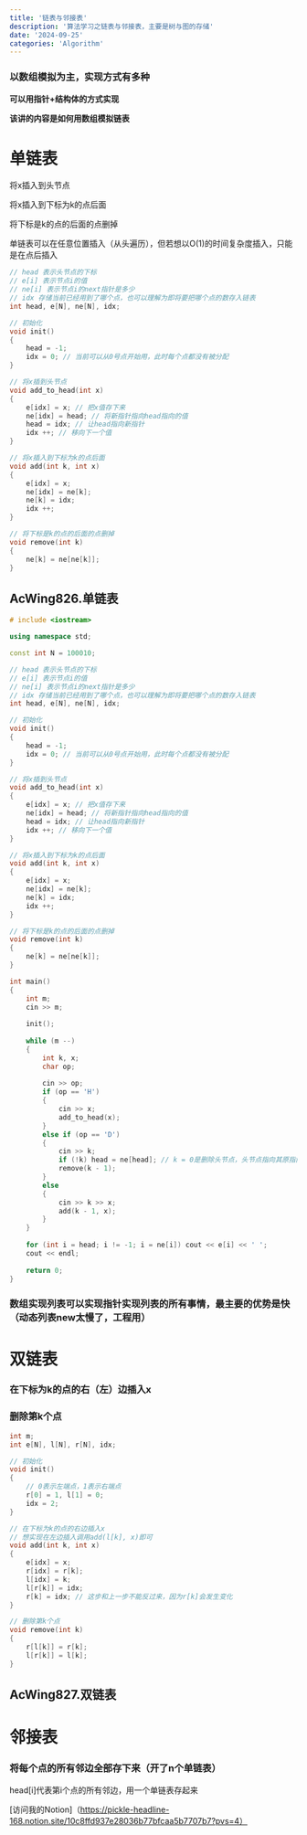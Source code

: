 ```yaml
---
title: '链表与邻接表'
description: '算法学习之链表与邻接表，主要是树与图的存储'
date: '2024-09-25'
categories: 'Algorithm'
---
```


### 以数组模拟为主，实现方式有多种

**可以用指针+结构体的方式实现**

**该讲的内容是如何用数组模拟链表**

# 单链表

将x插入到头节点

将x插入到下标为k的点后面

将下标是k的点的后面的点删掉

单链表可以在任意位置插入（从头遍历），但若想以O(1)的时间复杂度插入，只能是在点后插入

```cpp
// head 表示头节点的下标
// e[i] 表示节点i的值
// ne[i] 表示节点i的next指针是多少
// idx 存储当前已经用到了哪个点，也可以理解为即将要把哪个点的数存入链表
int head, e[N], ne[N], idx;

// 初始化
void init()
{
    head = -1;
    idx = 0; // 当前可以从0号点开始用，此时每个点都没有被分配
}

// 将x插到头节点
void add_to_head(int x)
{
    e[idx] = x; // 把x值存下来
    ne[idx] = head; // 将新指针指向head指向的值
    head = idx; // 让head指向新指针
    idx ++; // 移向下一个值
}

// 将x插入到下标为k的点后面
void add(int k, int x)
{
    e[idx] = x;
    ne[idx] = ne[k];
    ne[k] = idx;
    idx ++;
}

// 将下标是k的点的后面的点删掉
void remove(int k)
{
    ne[k] = ne[ne[k]];
}  
```

## AcWing826.单链表

```cpp
# include <iostream>

using namespace std;

const int N = 100010;

// head 表示头节点的下标
// e[i] 表示节点i的值
// ne[i] 表示节点i的next指针是多少
// idx 存储当前已经用到了哪个点，也可以理解为即将要把哪个点的数存入链表
int head, e[N], ne[N], idx;

// 初始化
void init()
{
    head = -1;
    idx = 0; // 当前可以从0号点开始用，此时每个点都没有被分配
}

// 将x插到头节点
void add_to_head(int x)
{
    e[idx] = x; // 把x值存下来
    ne[idx] = head; // 将新指针指向head指向的值
    head = idx; // 让head指向新指针
    idx ++; // 移向下一个值
}

// 将x插入到下标为k的点后面
void add(int k, int x)
{
    e[idx] = x;
    ne[idx] = ne[k];
    ne[k] = idx;
    idx ++;
}

// 将下标是k的点的后面的点删掉
void remove(int k)
{
    ne[k] = ne[ne[k]];
}

int main()
{
    int m;
    cin >> m;
    
    init();
    
    while (m --)
    {
        int k, x;
        char op;
        
        cin >> op;
        if (op == 'H')
        {
            cin >> x;
            add_to_head(x);
        }
        else if (op == 'D')
        {
            cin >> k;
            if (!k) head = ne[head]; // k = 0是删除头节点，头节点指向其原指向节点的下一个节点
            remove(k - 1);
        }
        else
        {
            cin >> k >> x;
            add(k - 1, x);
        }   
    }
    
    for (int i = head; i != -1; i = ne[i]) cout << e[i] << ' ';
    cout << endl;
    
    return 0;
}
```

### 数组实现列表可以实现指针实现列表的所有事情，最主要的优势是快（动态列表new太慢了，工程用）

# 双链表

### 在下标为k的点的右（左）边插入x


### 删除第k个点

```cpp
int m;
int e[N], l[N], r[N], idx;

// 初始化
void init()
{
    // 0表示左端点，1表示右端点
    r[0] = 1, l[1] = 0;
    idx = 2;
}

// 在下标为k的点的右边插入x
// 想实现在左边插入调用add(l[k], x)即可
void add(int k, int x)
{
    e[idx] = x;
    r[idx] = r[k];
    l[idx] = k;
    l[r[k]] = idx;
    r[k] = idx; // 这步和上一步不能反过来，因为r[k]会发生变化
}

// 删除第k个点
void remove(int k)
{
    r[l[k]] = r[k];
    l[r[k]] = l[k];
}
```

## AcWing827.双链表

# 邻接表

### 将每个点的所有邻边全部存下来（开了n个单链表）

head[i]代表第i个点的所有邻边，用一个单链表存起来

[访问我的Notion]（https://pickle-headline-168.notion.site/10c8ffd937e28036b77bfcaa5b7707b7?pvs=4）